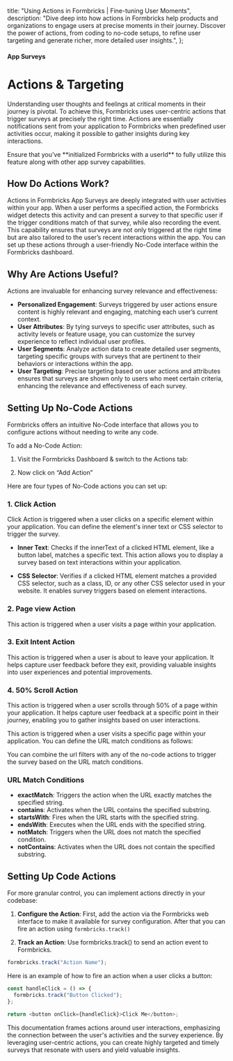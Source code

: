 

  title: "Using Actions in Formbricks | Fine-tuning User Moments",
  description:
    "Dive deep into how actions in Formbricks help products and organizations to engage users at precise moments in their journey. Discover the power of actions, from coding to no-code setups, to refine user targeting and generate richer, more detailed user insights.",
};

#### App Surveys

# Actions & Targeting

Understanding user thoughts and feelings at critical moments in their journey is pivotal. To achieve this, Formbricks uses user-centric actions that trigger surveys at precisely the right time. Actions are essentially notifications sent from your application to Formbricks when predefined user activities occur, making it possible to gather insights during key interactions.

<Note>
  Ensure that you’ve **initialized Formbricks with a userId** to fully utilize this feature along with other
  app survey capabilities.
</Note>

## **How Do Actions Work?**

Actions in Formbricks App Surveys are deeply integrated with user activities within your app. When a user performs a specified action, the Formbricks widget detects this activity and can present a survey to that specific user if the trigger conditions match of that survey, while also recording the event. This capability ensures that surveys are not only triggered at the right time but are also tailored to the user’s recent interactions within the app. You can set up these actions through a user-friendly No-Code interface within the Formbricks dashboard.

## **Why Are Actions Useful?**

Actions are invaluable for enhancing survey relevance and effectiveness:

- **Personalized Engagement**: Surveys triggered by user actions ensure content is highly relevant and engaging, matching each user’s current context.
- **User Attributes**: By tying surveys to specific user attributes, such as activity levels or feature usage, you can customize the survey experience to reflect individual user profiles.
- **User Segments**: Analyze action data to create detailed user segments, targeting specific groups with surveys that are pertinent to their behaviors or interactions within the app.
- **User Targeting**: Precise targeting based on user actions and attributes ensures that surveys are shown only to users who meet certain criteria, enhancing the relevance and effectiveness of each survey.

## **Setting Up No-Code Actions**

Formbricks offers an intuitive No-Code interface that allows you to configure actions without needing to write any code.

To add a No-Code Action:

1. Visit the Formbricks Dashboard & switch to the Actions tab:

<MdxImage
  src={I1}
  alt="setup checklist ui of survey popup for app surveys"
  quality="100"
  className="max-w-full rounded-lg sm:max-w-3xl"
/>

2. Now click on “Add Action”

<MdxImage
  src={I2}
  alt="setup checklist ui of survey popup for app surveys"
  quality="100"
  className="max-w-full rounded-lg sm:max-w-3xl"
/>

Here are four types of No-Code actions you can set up:

### **1. Click Action**

Click Action is triggered when a user clicks on a specific element within your application. You can define the element's inner text or CSS selector to trigger the survey.

- **Inner Text**: Checks if the innerText of a clicked HTML element, like a button label, matches a specific text. This action allows you to display a survey based on text interactions within your application.

- **CSS Selector**: Verifies if a clicked HTML element matches a provided CSS selector, such as a class, ID, or any other CSS selector used in your website. It enables survey triggers based on element interactions.

### **2. Page view Action**

This action is triggered when a user visits a page within your application.

### **3. Exit Intent Action**

This action is triggered when a user is about to leave your application. It helps capture user feedback before they exit, providing valuable insights into user experiences and potential improvements.

### **4. 50% Scroll Action**

This action is triggered when a user scrolls through 50% of a page within your application. It helps capture user feedback at a specific point in their journey, enabling you to gather insights based on user interactions.

This action is triggered when a user visits a specific page within your application. You can define the URL match conditions as follows:

<Note>
You can combine the url filters with any of the no-code actions to trigger the survey based on the URL match conditions.

### **URL Match Conditions**

- **exactMatch**: Triggers the action when the URL exactly matches the specified string.
- **contains**: Activates when the URL contains the specified substring.
- **startsWith**: Fires when the URL starts with the specified string.
- **endsWith**: Executes when the URL ends with the specified string.
- **notMatch**: Triggers when the URL does not match the specified condition.
- **notContains**: Activates when the URL does not contain the specified substring.

</Note>

## **Setting Up Code Actions**

For more granular control, you can implement actions directly in your codebase:

1. **Configure the Action**: First, add the action via the Formbricks web interface to make it available for survey configuration.
   After that you can fire an action using `formbricks.track()`

2. **Track an Action**: Use formbricks.track() to send an action event to Formbricks.

<Col>
<CodeGroup title="Track an action">

```javascript
formbricks.track("Action Name");
```

</CodeGroup>
</Col>
Here is an example of how to fire an action when a user clicks a button:
<Col>
<CodeGroup title="Track Button Click">

```javascript
const handleClick = () => {
  formbricks.track("Button Clicked");
};

return <button onClick={handleClick}>Click Me</button>;
```

</CodeGroup>
</Col>

This documentation frames actions around user interactions, emphasizing the connection between the user's activities and the survey experience. By leveraging user-centric actions, you can create highly targeted and timely surveys that resonate with users and yield valuable insights.
